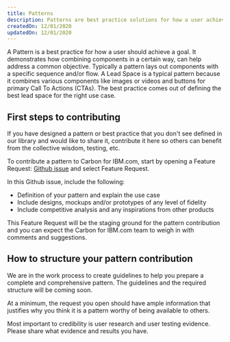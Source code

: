 ```yaml
---
title: Patterns
description: Patterns are best practice solutions for how a user achieves a goal. They show reusable combinations of components and templates that address common user objectives with sequences and flows.
createdOn: 12/01/2020
updatedOn: 12/01/2020
---
```



<PageDescription>


A Pattern is a best practice for how a user should achieve a goal. It demonstrates how combining components in a certain way, can help address a common
objective.  Typically a pattern lays out components with a specific sequence and/or flow.  A Lead Space is a typical pattern because it combines various components like images or videos and buttons for primary Call To Actions (CTAs).  The best practice comes out of defining the best lead space for the right use case.


</PageDescription>


## First steps to contributing


If you have designed a pattern or best practice that you don't see defined in our library and would like to share it, contribute it here so others can benefit from the collective wisdom, testing, etc.

To contribute a pattern to Carbon for IBM.com, start by opening a Feature Request: <a href="https://github.com/carbon-design-system/carbon-for-ibm-dotcom/issues/new/choose" target="_blank">Github issue</a> and select Feature Request.

In this Github issue, include the following:

- Definition of your pattern and explain the use case
- Include designs, mockups and/or prototypes of any level of fidelity
- Include competitive analysis and any inspirations from other products


This Feature Request will be the staging ground for the pattern contribution and you
can expect the Carbon for IBM.com team to weigh in with comments and suggestions.

## How to structure your pattern contribution

We are in the work process to create guidelines to help you prepare a complete and comprehensive pattern. The guidelines and the required structure will be coming soon.

At a minimum, the request you open should have ample information that justifies why you think it is a pattern worthy of being available to others.  

Most important to credibility is user research and user testing evidence.  Please share what evidence and results you have.


